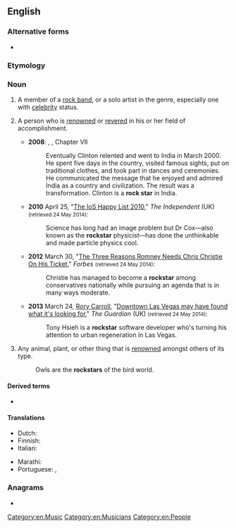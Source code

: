 {{also|rock star}}
==English==
{{wikipedia|dab=Rock Star}}

===Alternative forms===
* {{l|en|rock star}}

===Etymology===
{{compound|en|rock|star}}

===Noun===
{{en-noun}}

# A member of a [[rock band]], or a solo artist in the genre, especially one with [[celebrity]] status.
# {{lb|en|figuratively|sometimes used [[attributive]]ly}} A person who is [[renowned]] or [[revere]]d in his or her field of accomplishment.
#* '''2008''': {{w|Fareed Zakaria}}, {{w|The Post-American World}}, Chapter VII
#*: Eventually Clinton relented and went to India in March 2000. He spent five days in the country, visited famous sights, put on traditional clothes, and took part in dances and ceremonies. He communicated the message that he enjoyed and admired India as a country and civilization. The result was a transformation. Clinton is a '''rock star''' in India.
#* '''2010''' April 25, "[http://www.independent.co.uk/news/people/news/the-iiosi-happy-list-2010--the-100-1953745.html?action=gallery&ino=3 The IoS Happy List 2010]," ''The Independent'' (UK) <small>(retrieved 24 May 2014)</small>:
#*: Science has long had an image problem but Dr Cox—also known as the '''rockstar''' physicist—has done the unthinkable and made particle physics cool.
#* '''2012''' March 30, "[http://www.forbes.com/sites/joshbarro/2012/04/30/the-three-reasons-romney-needs-chris-christie-on-his-ticket/ The Three Reasons Romney Needs Chris Christie On His Ticket]," ''Forbes'' <small>(retrieved 24 May 2014)</small>:
#*: Christie has managed to become a '''rockstar''' among conservatives nationally while pursuing an agenda that is in many ways moderate.
#* '''2013''' March 24, [[w:Rory Carroll|Rory Carroll]], "[http://www.theguardian.com/world/2013/mar/24/las-vegas-tony-hsieh-regeneration Downtown Las Vegas may have found what it's looking for]," ''The Guardian'' (UK) <small>(retrieved 24 May 2014)</small>:
#*: Tony Hsieh is a '''rockstar''' software developer who's turning his attention to urban regeneration in Las Vegas.
# {{lb|en|figuratively|sometimes used [[attributive]]ly}} Any animal, plant, or other thing that is [[renowned]] amongst others of its type.
#: Owls are the '''rockstars''' of the bird world.

====Derived terms====
* {{l|en|rockstardom}}

====Translations====
{{trans-top|member of a rock band}}
* Dutch: {{t+|nl|rockster|m|f}}
* Finnish: {{t+|fi|rocktähti}}
* Italian: {{t+|it|rockstar|f}}
{{trans-mid}}
* Marathi: {{t|mr|रॉक्स्टार|tr=rǒksṭāra|sc=Deva}}
* Portuguese: {{t+|pt|roqueiro|m}}, {{t|pt|[[estrela]] [[do]] [[rock]]|f}}
{{trans-bottom}}

===Anagrams===
* {{anagrams|en|a=ackorrst|rock rats|tarrocks}}

[[Category:en:Music]]
[[Category:en:Musicians]]
[[Category:en:People]]